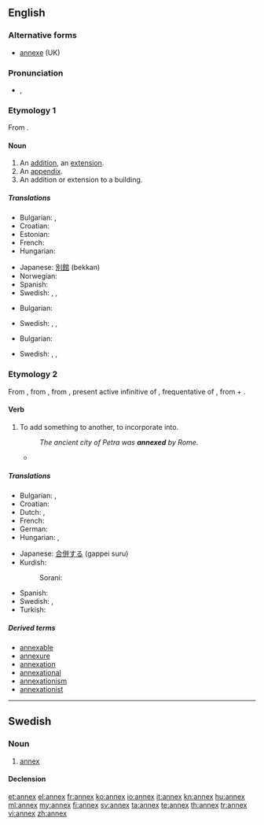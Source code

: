 ==English==

===Alternative forms===
* [[annexe]] (UK)

===Pronunciation===
* {{a|UK}} {{IPA|/ˈæn.ɛks/}}, {{SAMPA|/"{n.Eks/}}

===Etymology 1===
From {{etyl|fr|en}} {{term|annexe|lang=fr}}.

====Noun====
{{en-noun|es}}

# An [[addition]], an [[extension]].
# An [[appendix]].
# An addition or extension to a building.

=====Translations=====
{{trans-top|An addition, an extension}}
* Bulgarian: {{t|bg|прибавка}},  {{t|bg|допълнение}}
* Croatian: {{t-|hr|aneks|m}}
* Estonian: {{t-|et|lisa}}
* French: {{t+|fr|annexe}}
* Hungarian: {{t+|hu|függelék}}
{{trans-mid}}
* Japanese: [[別館]] (bekkan)
* Norwegian: {{t+|no|anneks}}
* Spanish: {{t+|es|anexo}}
* Swedish: {{t+|sv|annex}}, {{t|sv|tillägg}}, {{t-|sv|bilaga}}
{{trans-bottom}}

{{trans-top|An appendix}}
* Bulgarian: {{t+|bg|приложение}}
{{trans-mid}}
* Swedish: {{t+|sv|appendix}}, {{t|sv|tillägg}}, {{t-|sv|bilaga}}
{{trans-bottom}}

{{trans-top|An addition or extension to a building}}
* Bulgarian: {{t|bg|пристройка}}
{{trans-mid}}
* Swedish: {{t+|sv|annex}}, {{t|sv|tillbyggnad}}, {{t|sv|flygel}}
{{trans-bottom}}

===Etymology 2===
From {{etyl|enm|en}}, from {{etyl|fro|en}} {{term|annexer||lang=fro|to join}}, from {{etyl|ML.}} {{term|annexare|annexāre|lang=la}}, present active infinitive of {{term|annexo|annexō|lang=la}}, frequentative of {{etyl|la|en}} {{term|annecto|annectō|bind to|lang=la}}, from {{term|ad||to|lang=la}} + {{term|necto|nectō|tie, bind|lang=la}}.

====Verb====
{{en-verb|annex|es}}

# To add something to another, to incorporate into.
#: ''The ancient city of Petra was '''annexed''' by Rome.''
#* {{quote-book|title=[[W:Huế|Wikipedia:Syngman Rhee]] | year=2009 | passage= ''In 1910, he returned to Korea, which had by this time been '''annexed''' by Japan.'' }}

=====Translations=====
{{trans-top|To add something to another, to incorporate into}}
* Bulgarian: {{t|bg|присъединявам}},  {{t|bg|прибавям}}
* Croatian: {{t-|hr|anektirati}}
* Dutch: {{t+|nl|annexeren}},  {{t+|nl|inlijven}}
* French: {{t+|fr|annexer}}
* German: {{t+|de|annektieren}}
* Hungarian: {{t|hu|hozzácsatol}}, {{t-|hu|annektál}}
{{trans-mid}}
* Japanese: [[合併する]] (gappei suru)
* Kurdish:
*: Sorani: {{t|ku|خستنه‌ سه‌ر|tr=xistine ser|sc=ku-Arab}}
* Spanish: {{t-|es|anexar}}
* Swedish: {{t|sv|införliva}}, {{t|sv|annektera}}
* Turkish: {{t+|tr|ek}}
{{trans-bottom}}

=====Derived terms=====
* [[annexable]]
* [[annexure]]
* [[annexation]]
* [[annexational]]
* [[annexationism]]
* [[annexationist]]

----

==Swedish==

===Noun===
{{infl|sv|noun|g=n}}

# [[#English|annex]]

====Declension====
{{sv-noun-n-zero|genitive=}}

[[et:annex]]
[[el:annex]]
[[fr:annex]]
[[ko:annex]]
[[io:annex]]
[[it:annex]]
[[kn:annex]]
[[hu:annex]]
[[ml:annex]]
[[my:annex]]
[[fi:annex]]
[[sv:annex]]
[[ta:annex]]
[[te:annex]]
[[th:annex]]
[[tr:annex]]
[[vi:annex]]
[[zh:annex]]